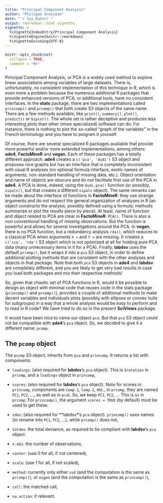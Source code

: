 ```yaml
---
title: "Principal Component Analysis"
author: "Philippe Grosjean"
date: "`r Sys.Date()`"
output: rmarkdown::html_vignette
vignette: >
  %\VignetteIndexEntry{Principal Component Analysis}
  %\VignetteEngine{knitr::rmarkdown}
  %\VignetteEncoding{UTF-8}
---
```


```r
knitr::opts_chunk$set(
  collapse = TRUE,
  comment = "#>"
)
```

Principal Component Analysis, or PCA is a widely used method to explore linear associations among variables of large datasets. There is, unfortunately, no consistent implementation of this technique in R, which is even more a problem because the numerous additional R packages that provide enhanced versions of PCA, or additional tools, have no consistent interfaces. In the **stats** package, there are two implementations called `princomp()` and `prcomp()` that both create S3 objects of the same name. There are a few methods available, like `print()`, `summary()`, `plot()`, `predict()` or `biplot()`. The whole set is rather deceptive and produces less interesting plots than other (more specialized) software can do. For instance, there is nothing to plot the so-called "graph of the variables" in the French terminology and you have to program it yourself.

Of course, there are several specialized R packages available that provide more powerful and/or more extended implementations, among others: **ade4**, **FactoMineR** and **vegan**. Each of these packages has a totally different approach: **ade4** creates a `c('pca', 'dudi')` S3 object and proposes nice graphs but has an interface that is completely inconsistent with usual R analyses (no optional formula interface, exotic names of arguments, non-standard handling of missing data, etc.). Object orientation and name of objects are obscure and do not facilitate first use of the PCA in **ade4**. A PCA is done, indeed, using the `dudi.pca()` function (or possibly, `nipals()`, but that creates a different `nipals` object). The same remarks can be made about the interface of functions in **FactoMineR**: they use strange arguments and do not respect the general organization of analyses in R (an object constructs the analysis, possibly defined using a formula; methods summarize or plot the results piece by piece). At least, name of function and object related to PCA are clear in **FactoMineR**: `PCA()`. There is also a non conventional handling of missing observations. But the function is powerful and allows for several investigations around the PCA. In **vegan**, there is no PCA function, but a redundancy analysis `rda()`, which reduces to a classical PCA when arguments `X =` and `Y =` are missing. It creates a `c('cca', 'rda')` S3 object which is not optimized at all for holding pure PCA data (many unnecessary items in it for a PCA). Finally, **labdsv** uses the default `prcomp()`, but it wraps it into a `pca` S3 object, in order to define additional plotting methods that are consistent with the other analyses and objects in that package. Note that both `pca` S3 objects in **ade4** and **labdsv** are completely different, and you are likely to get very bad results in case you load both packages and mix their respective methods!

So, given that chaotic set of PCA functions in R, would it be possible to design an object with minimal code that reuses code in the stats package (`princomp()` and `prcomp()`), provides a couple of additional methods to make decent variables and individuals plots (possibly with ellipses or convex hulls for subgroups) in a way that a whole analysis would be easy to perform and to read in R code? We have tried to do so in the present **SciViews** package.

It would have been nice to name our object `pca`. But that `pca` S3 object could not be compatible with **ade4**’s `pca` object. So, we decided to give it a different name: `pcomp`.

##  The `pcomp` object

The `pcomp` S3 object, inherits from `pca` and `princomp`. It returns a list with components:

- `loadings`: (also required for **labdsv**’s `pca` object). This is `$rotation` in `prcomp`, and a `loadings` object in `princomp`,

- `scores`: (also required for **labdsv**’s `pca` object). Note for scores in `princomp`, components are `Comp.1`, `Comp.2`, etc., in `prcomp`, they are named `PC1`, `PC2`, ..., as well as in `pca`). So, we keep `PC1`, `PC2`, ... This is `$x` in `prcomp`. For `princomp()`, the argument `scores = TRUE` (by default) must be used to get these.

- `sdev`: (also required for **labdsv*’s `pca` object). `princomp()` uses names (to rename into `PC1`, `PC2`, ...), while `prcomp()` does not,

- `totdev`: the total deviance, as required to be compliant with **labdsv**’s `pca` object.

- `n.obs`: the number of observations,

- `center`: (use 0 for all, if not centered),

- `scale`: (use 1 for all, if not scaled),

- `method`: currently only either `svd` (and the computation is the same as `prcomp()`), or `eigen` (and the computation is the same as `princomp()`),

- `call`: the matched call,

- `na.action`: if relevant.
